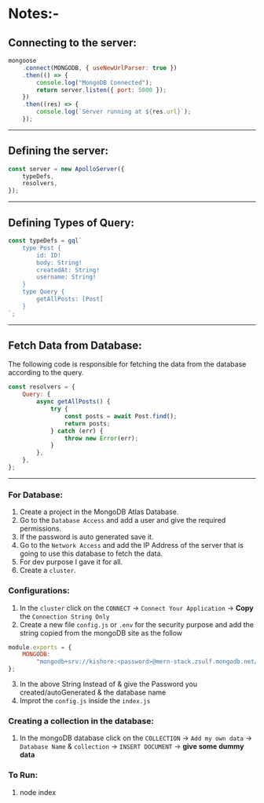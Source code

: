 # Notes:-

## Connecting to the server:

```js
mongoose
	.connect(MONGODB, { useNewUrlParser: true })
	.then(() => {
		console.log("MongoDB Connected");
		return server.listen({ port: 5000 });
	})
	.then((res) => {
		console.log(`Server running at ${res.url}`);
	});
```

---

## Defining the server:

```js
const server = new ApolloServer({
	typeDefs,
	resolvers,
});
```

---

## Defining Types of Query:

```js
const typeDefs = gql`
	type Post {
		id: ID!
		body: String!
		createdAt: String!
		username: String!
	}
	type Query {
		getAllPosts: [Post]
	}
`;
```

---

## Fetch Data from Database:

The following code is responsible for fetching the data from the database according to the query.

```js
const resolvers = {
	Query: {
		async getAllPosts() {
			try {
				const posts = await Post.find();
				return posts;
			} catch (err) {
				throw new Error(err);
			}
		},
	},
};
```

---

### For Database:

1. Create a project in the MongoDB Atlas Database.
2. Go to the `Database Access` and add a user and give the required permissions.
3. If the password is auto generated save it.
4. Go to the `Network Access` and add the IP Address of the server that is going to use this database to fetch the data.
5. For dev purpose I gave it for all.
6. Create a `cluster`.

### Configurations:

1. In the `cluster` click on the `CONNECT` -> `Connect Your Application` -> **Copy** the `Connection String Only`
2. Create a new file `config.js` or `.env` for the security purpose and add the string copied from the mongoDB site as the follow

```js
module.exports = {
	MONGODB:
		"mongodb+srv://kishore:<password>@mern-stack.zsulf.mongodb.net/<databaseName>?retryWrites=true&w=majority",
};
```

3. In the above String Instead of <password> & <databaseName> give the Password you created/autoGenerated & the database name
4. Improt the `config.js` inside the `index.js`

### Creating a collection in the database:

1. In the mongoDB database click on the `COLLECTION` -> `Add my own data` -> `Database Name` & `collection` -> `INSERT DOCUMENT` -> **give some dummy data**

### To Run:

1. node index
